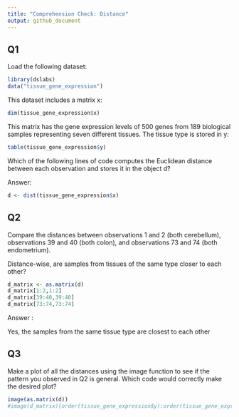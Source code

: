 ```yaml
---
title: "Comprehension Check: Distance"
output: github_document
---
```



## Q1

Load the following dataset:

```r
library(dslabs)
data("tissue_gene_expression")
```

This dataset includes a matrix x:

```r
dim(tissue_gene_expression$x)
```


This matrix has the gene expression levels of 500 genes from 189 biological samples representing seven different tissues. The tissue type is stored in y:

```r
table(tissue_gene_expression$y)
```

Which of the following lines of code computes the Euclidean distance between each observation and stores it in the object d?

Answer:
```r
d <- dist(tissue_gene_expression$x)
```


## Q2

Compare the distances between observations 1 and 2 (both cerebellum), observations 39 and 40 (both colon), and observations 73 and 74 (both endometrium).

Distance-wise, are samples from tissues of the same type closer to each other?


```r
d_matrix <- as.matrix(d)
d_matrix[1:2,1:2]
d_matrix[39:40,39:40]
d_matrix[73:74,73:74]
```
Answer : 

Yes, the samples from the same tissue type are closest to each other


## Q3

Make a plot of all the distances using the image function to see if the pattern you observed in Q2 is general.
Which code would correctly make the desired plot?

```r
image(as.matrix(d))
#image(d_matrix)[order(tissue_gene_expression$y):order(tissue_gene_expression$y)]
```
